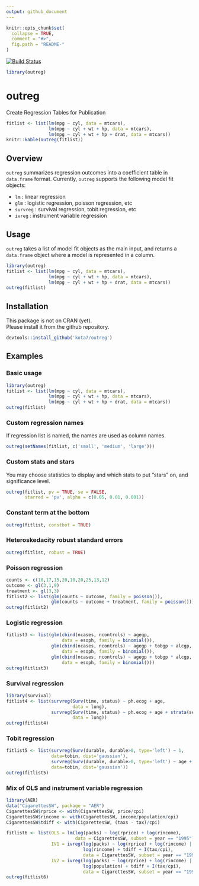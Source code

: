 ```yaml
---
output: github_document
---
```


<!-- README.md is generated from README.Rmd. Please edit that file -->

```r
knitr::opts_chunk$set(
  collapse = TRUE,
  comment = "#>",
  fig.path = "README-"
)
```



[![Build Status](https://travis-ci.org/kota7/outreg.svg?branch=master)](https://travis-ci.org/kota7/outreg)

```r
library(outreg)
```



# outreg
Create Regression Tables for Publication 


```r
fitlist <- list(lm(mpg ~ cyl, data = mtcars),
                lm(mpg ~ cyl + wt + hp, data = mtcars),
                lm(mpg ~ cyl + wt + hp + drat, data = mtcars))
knitr::kable(outreg(fitlist))
```

## Overview

`outreg` summarizes regression outcomes into a coefficient table in `data.frame` format.  Currently, `outreg` supports the following model fit objects:

- `lm`  : linear regression
- `glm` : logistic regression, poisson regression, etc
- `survreg` : survival regression, tobit regression, etc
- `ivreg` : instrument variable regression


## Usage

`outreg` takes a list of model fit objects as the main input, and returns a 
`data.frame` object where a model is represented in a column.

```r
library(outreg)
fitlist <- list(lm(mpg ~ cyl, data = mtcars),
                lm(mpg ~ cyl + wt + hp, data = mtcars),
                lm(mpg ~ cyl + wt + hp + drat, data = mtcars))
outreg(fitlist)
```


## Installation

This package is not on CRAN (yet).  
Please install it from the github repository.

```r
devtools::install_github('kota7/outreg')
```


## Examples


### Basic usage
```r
library(outreg)
fitlist <- list(lm(mpg ~ cyl, data = mtcars),
                lm(mpg ~ cyl + wt + hp, data = mtcars),
                lm(mpg ~ cyl + wt + hp + drat, data = mtcars))
outreg(fitlist)
```

### Custom regression names

If regression list is named, the names are used as column names.
```r
outreg(setNames(fitlist, c('small', 'medium', 'large')))
```

### Custom stats and stars
You may choose statistics to display and which stats to put "stars" on, and significance level.
```r
outreg(fitlist, pv = TRUE, se = FALSE, 
       starred = 'pv', alpha = c(0.05, 0.01, 0.001))
```


### Constant term at the bottom
```r
outreg(fitlist, constbot = TRUE)
```

### Heteroskedacity robust standard errors
```r
outreg(fitlist, robust = TRUE)
```


### Poisson regression
```r
counts <- c(18,17,15,20,10,20,25,13,12)
outcome <- gl(3,1,9)
treatment <- gl(3,3)
fitlist2 <- list(glm(counts ~ outcome, family = poisson()),
                 glm(counts ~ outcome + treatment, family = poisson()))
outreg(fitlist2)
```



### Logistic regression
```r
fitlist3 <- list(glm(cbind(ncases, ncontrols) ~ agegp,
                     data = esoph, family = binomial()),
                 glm(cbind(ncases, ncontrols) ~ agegp + tobgp + alcgp,
                     data = esoph, family = binomial()),
                 glm(cbind(ncases, ncontrols) ~ agegp + tobgp * alcgp,
                     data = esoph, family = binomial()))
outreg(fitlist3)
```


### Survival regression
```r
library(survival)
fitlist4 <- list(survreg(Surv(time, status) ~ ph.ecog + age,
                         data = lung),
                 survreg(Surv(time, status) ~ ph.ecog + age + strata(sex),
                         data = lung))
outreg(fitlist4)
```



### Tobit regression
```r
fitlist5 <- list(survreg(Surv(durable, durable>0, type='left') ~ 1,
                 data=tobin, dist='gaussian'),
                 survreg(Surv(durable, durable>0, type='left') ~ age + quant,
                 data=tobin, dist='gaussian'))
outreg(fitlist5)
```


### Mix of OLS and instrument variable regression
```r
library(AER)
data("CigarettesSW", package = "AER")
CigarettesSW$rprice <- with(CigarettesSW, price/cpi)
CigarettesSW$rincome <- with(CigarettesSW, income/population/cpi)
CigarettesSW$tdiff <- with(CigarettesSW, (taxs - tax)/cpi)

fitlist6 <- list(OLS = lm(log(packs) ~ log(rprice) + log(rincome),
                          data = CigarettesSW, subset = year == "1995"),
                 IV1 = ivreg(log(packs) ~ log(rprice) + log(rincome) |
                             log(rincome) + tdiff + I(tax/cpi),
                             data = CigarettesSW, subset = year == "1995"),
                 IV2 = ivreg(log(packs) ~ log(rprice) + log(rincome) |
                             log(population) + tdiff + I(tax/cpi),
                             data = CigarettesSW, subset = year == "1995"))
outreg(fitlist6)
```
